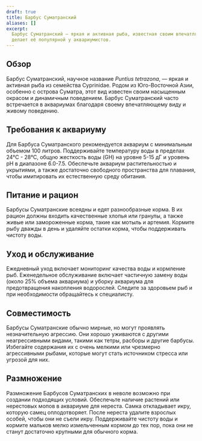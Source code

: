 ```yaml
---
draft: true
title: Барбус Суматранский
aliases: []
excerpt:
  Барбус Суматранский — яркая и активная рыба, известная своим впечатляющим внешним видом и энергичным поведением, что
  делает её популярной у аквариумистов.
---
```


## Обзор

Барбус Суматранский, научное название _Puntius tetrazona_, — яркая и активная рыба из семейства Cyprinidae. Родом из
Юго-Восточной Азии, особенно с острова Суматра, этот вид известен своим насыщенным окрасом и динамичным поведением.
Барбус Суматранский часто встречается в аквариумах благодаря своему впечатляющему виду и живому поведению.

## Требования к аквариуму

Для Барбуса Суматранского рекомендуется аквариум с минимальным объемом 100 литров. Поддерживайте температуру воды в
пределах 24°C - 28°C, общую жесткость воды (GH) на уровне 5-15 дГ и уровень pH в диапазоне 6.0-7.5. Обеспечьте аквариум
растительностью и укрытиями, а также достаточно свободного пространства для плавания, чтобы имитировать их естественную
среду обитания.

## Питание и рацион

Барбусы Суматранские всеядны и едят разнообразные корма. В их рацион должны входить качественные хлопья или гранулы, а
также живые или замороженные корма, такие как мотыль и артемия. Кормите рыбу дважды в день и удаляйте остатки корма,
чтобы поддерживать чистоту воды.

## Уход и обслуживание

Ежедневный уход включает мониторинг качества воды и кормление рыб. Еженедельное обслуживание включает частичную замену
воды (около 25% объема аквариума) и уборку аквариума для предотвращения накопления водорослей. Следите за здоровьем рыб
и при необходимости обращайтесь к специалисту.

## Совместимость

Барбусы Суматранские обычно мирные, но могут проявлять незначительную агрессию. Они хорошо уживаются с другими
неагрессивными видами, такими как тетры, расборы и другие барбусы. Избегайте содержания их с очень мелкими или чрезмерно
агрессивными рыбами, которые могут стать источником стресса или угрозой для них.

## Размножение

Размножение Барбусов Суматранских в неволе возможно при создании подходящих условий. Обеспечьте наличие растений или
нерестовых мопов в аквариуме для нереста. Самка откладывает икру, которую самец оплодотворяет. После нереста удалите
взрослых особей, чтобы они не съели икру. Поддерживайте чистоту воды и кормите мальков мелко измельченным кормом до тех
пор, пока они не станут достаточно крупными для обычного корма.
